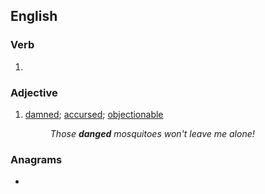 ==English==

===Verb===
{{head|en|verb form}}

# {{en-past of|dang}}

===Adjective===
{{en-adj|-}}

# [[damned]]; [[accursed]]; [[objectionable]]
#: ''Those '''danged''' mosquitoes won't leave me alone!''

===Anagrams===
* {{anagrams|en|a=addegn|Dadeng}}